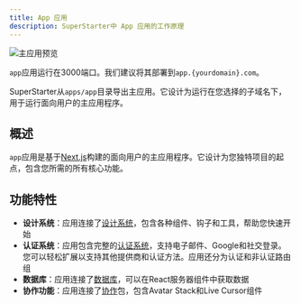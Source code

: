 ```yaml
---
title: App 应用
description: SuperStarter中 App 应用的工作原理
---
```


<Frame>
  <img src="/images/app.png" alt="主应用预览" />
</Frame>

<Tip>`app`应用运行在3000端口。我们建议将其部署到`app.{yourdomain}.com`。</Tip>

SuperStarter从`apps/app`目录导出主应用。它设计为运行在您选择的子域名下，用于运行面向用户的主应用程序。

## 概述

`app`应用是基于[Next.js](https://nextjs.org)构建的面向用户的主应用程序。它设计为您独特项目的起点，包含您所需的所有核心功能。

## 功能特性

- **设计系统**：应用连接了[设计系统](/zh/packages/design-system)，包含各种组件、钩子和工具，帮助您快速开始
- **认证系统**：应用包含完整的[认证系统](/zh/packages/authentication)，支持电子邮件、Google和社交登录。您可以轻松扩展以支持其他提供商和认证方法。应用还分为认证和非认证路由组
- **数据库**：应用连接了[数据库](/zh/packages/database)，可以在React服务器组件中获取数据
- **协作功能**：应用连接了[协作](/zh/packages/collaboration)包，包含Avatar Stack和Live Cursor组件
